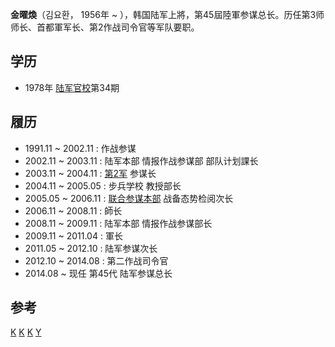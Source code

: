 {{Infobox officeholder
|honorific-prefix   =
|name               = 金曜煥
|native_name        = {{nobold|김요환}}
|native_name_lang   = ko
|honorific-suffix   = 
|image              = Kim Yo-hwan, cropped from--- 2014.10.1 건군 66주년 기념 국군의날 행사 (15392614196).jpg
|imagesize          = 230px
|smallimage         = <!--If this is specified, "image" should not be.-->
|alt                = 
|caption            = 
|order              = 
|office             = 
|term_start         = 
|term_end           = 
|alongside          = <!--For two or more people serving in the same position from the same district.  (e.g. United States Senators.)-->
|vicepresident      = 
|viceprimeminister  = 
|deputy             = 
|lieutenant         = 
|monarch            = 
|president          = 
|primeminister      = 
|taoiseach          = 
|chancellor         = 
|governor           = 
|governor-general   = 
|governor_general   = 
|constituency       = 
|majority           = 
|succeeding         = <!--For President-elect or equivalent-->
|predecessor        = 
|successor          = 
|prior_term         =
|birth_date         = {{birth date and age|1956|00|00|df=y}}
|birth_place        = {{KOR}}[[全羅北道|全羅北道]][[扶安郡|扶安郡]]
|death_date         = <!-- {{Death date and age|YYYY|MM|DD|YYYY|MM|DD}} or {{Death-date and age|Month DD, YYYY|Month DD, YYYY}} (death date then birth date) -->
|death_place        = 
|restingplace       = 
|restingplacecoordinates = 
|birthname          = 
|citizenship        = 
|nationality        = 
|party              = 
|otherparty         =  <!--For additional political affiliations-->
|spouse             = 
|partner            =  <!--For those with a domestic partner and not married-->
|relations          = 
|children           = 
|residence          = 
|alma_mater         = 
|occupation         = 
|profession         = 
|cabinet            = 
|committees         = 
|portfolio          = 
|religion           = 
|signature          = 
|signature_alt      = 
|website            = 
|footnotes          = 
<!--Military service-->
|nickname           = 
|allegiance         = {{flag|South Korea}}
|branch             = {{flagicon image|Flag_of_the_Army_of_the_Republic_of_Korea.svg}} [[大韩民国陸軍|大韩民国陸軍]]
|serviceyears       = 
|rank               = [[File:대장.JPG|24px]] [[上将|上将]]
|unit               = 
|commands           = 
|battles            = 
|awards             = 
}}
'''金曜煥'''（김요환， 1956年 ~ ），韩国陆军上將，第45屆陸軍参谋总长。历任第3师师长、首都軍军长、第2作战司令官等军队要职。

== 学历 ==
* 1978年 [[大韓民國陸軍官校|陆军官校]]第34期

== 履历 ==
* 1991.11 ~ 2002.11 : {{Link-en|大韓民國第1軍|I Corps (South Korea)|第1军}}作战参谋
* 2002.11 ~ 2003.11 : 陆军本部 情报作战参谋部 部队计划課长
* 2003.11 ~ 2004.11 : [[大韓民國第2軍|第2军]] 参谋长
* 2004.11 ~ 2005.05 : 步兵学校 教授部长
* 2005.05 ~ 2006.11 : [[大韓民國聯合參謀本部|联合参谋本部]] 战备态势检阅次长
* 2006.11 ~ 2008.11 : {{Link-en|大韓民國第3步兵師|3rd Infantry Division (South Korea))|第3师}}師长
* 2008.11 ~ 2009.11 : 陆军本部 情报作战参谋部长
* 2009.11 ~ 2011.04 : {{Link-ko|大韓民國首都軍|대한민국 수도군단|首都軍}}軍长
* 2011.05 ~ 2012.10 : 陆军参谋次长
* 2012.10 ~ 2014.08 : 第二作战司令官
* 2014.08 ~ 现任 第45代 陆军参谋总长

== 参考 ==
{{Reflist|2}}

{{S-start}}
{{s-off}}
{{s-bef|before=[[权五晟|权五晟]]}}
{{s-ttl|title=[[韩国陆军参谋总长|韩国陆军参谋总长]]|years=2014年8月11日 ~ 2015年9月17日}}
{{s-aft|after={{tsl|ko|장준규|張駿圭}}}}
{{S-end}}
[[Category:韩国陆军参谋总长|K]]
[[Category:韓國陸軍士官學校校友|K]]
[[Category:全羅北道出身人物|K]]
[[Category:金姓|Y]]